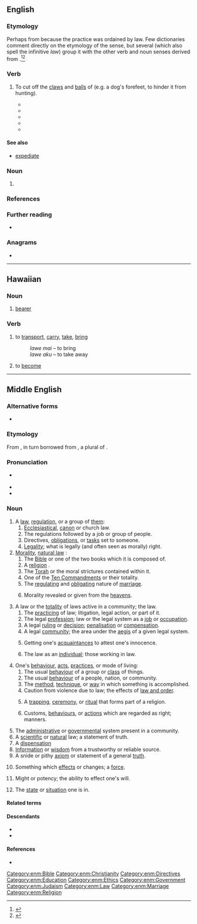 ==English==

===Etymology===
Perhaps from {{m|en|law}} because the practice was ordained by law. Few dictionaries comment directly on the etymology of the sense, but several (which also spell the infinitive ''law'') group it with the other verb and noun senses derived from {{cog|ang|lagu||law}}.<ref>{{R:Century 1911|law}}</ref><ref>{{R:Dictionary.com|law}}</ref>

===Verb===
{{en-verb}}

# {{lb|en|transitive}} To cut off the [[claw]]s and [[ball]]s of (e.g. a dog's forefeet, to hinder it from hunting).
#* {{quote-book|en|year=1808 |title=Remarks on forest scenery, and other woodland views |author=William Gilpin  |page= |ISBN= |passage=They were enveloped in forms, and easily evaded ; like a '''lawed''' dog, too mutilated to catch their game. }}
#* {{quote-book|en|year=1866 |title=Researches Into the History of the British Dog  |author=
George Richard Jesse  |page= |ISBN= |passage=In the 3 Edw II., at a Court-Leet and Court-Baron held for the manor of Sutton-Cold field, in Warwickshire, when the ancient customs of the Lordship from the time of Athelstan and until the coronation of Henry III. were testified to by the Jury, they certified that they had heard their ancestors say that, when Sutton manor was in the hands of the Kings of England, all the Chase was afforested, and all the dogs within the forest used to be '''lawed''', and the left claw of the foot cut off: and after it came into the hands of the Earl of Warwick they had leave to have and hold dogs of all kind unlawed. }}
#* {{quote-book|en|year=1950 |title=Transactions of the Historic Society of Lancashire and Cheshire  |author= |page= |ISBN= |passage=The Vicar of Bacford for the same John Miller there for the same Beatrice de Coghull for one dog not '''lawed'''. }}
#* {{quote-book|en|year=2011|title=Sarum |author=
Edward Rutherfurd  |page=511 |ISBN=1446472027 |passage=Godric rarely entered the forest, and, having already trained Harold to help with driving the sheep, at which the young dog had shown a remarkable talent, he had no wish to have him '''lawed'''. }}
#* {{seemoreCites|en}}

====See also====
* [[expediate]]

===Noun===
{{en-noun}}

# {{obsolete spelling of|en|law}}

===References===
<references/>

===Further reading===
* {{R:Webster 1913}}

===Anagrams===
* {{anagrams|en|a=aelw|alew|e-law|wale|weal}}

----

==Hawaiian==

===Noun===
{{haw-noun}}

# [[bearer]]

===Verb===
{{haw-verb|t}}

# {{lb|haw|transitive}} to [[transport]], [[carry]], [[take]], [[bring]]
#: ''lawe mai'' – to bring
#: ''lawe aku'' – to take away
# {{lb|haw|stative}} to [[become]]

----

==Middle English==
<!--this Middle English entry was created using Template:new enm entry-->

===Alternative forms===
* {{alter|enm|laȝe|laȝhe|lagh|laghe|laugh|lage|laue|lau|law|lauwe|laȝwe}}

===Etymology===
From {{inh|enm|ang|lagu}}, in turn borrowed from {{der|enm|non|*lagu}}, a plural of {{m|non|lag}}.

===Pronunciation===
* {{a|Early ME}} {{IPA|enm|/ˈlaɣə/}}
* {{IPA|enm|/ˈlau̯(ə)/}}
* {{rhyme|enm|au̯(ə)}}

===Noun===
{{enm-noun|pl=lawes|pl2=lawen|pl2_qual=Early ME}}

# A [[law]], [[regulation]], or a group of [[them]]:
## [[ecclesiastical|Ecclesiastical]], [[canon]] or church law.
## The regulations followed by a job or group of people.
## Directives, [[obligations]], or [[tasks]] set to someone.
## [[legality|Legality]]; what is legally (and often seen as morally) right.
# [[morality|Morality]], [[natural law]] {{gloss|either instinctual or taught}}:
## The [[Bible]] or one of the two books which it is composed of.
## A [[religion]] {{gloss|especially Christianity}}.
## The [[Torah]] or the moral strictures contained within it.
## One of the [[Ten Commandments]] or their totality.
## The [[regulating]] and [[obligating]] nature of [[marriage]].
## {{lb|enm|rare}} Morality revealed or given from the [[heavens]].
# A law or the [[totality]] of laws active in a community; the law.
## The [[practicing]] of law; litigation, legal action, or part of it.
## The legal [[profession]]; law or the legal system as a [[job]] or [[occupation]].
## A legal [[ruling]] or [[decision]]; [[penalisation]] or [[compensation]].
## A legal [[community]]; the area under the [[aegis]] of a given legal system.
## {{lb|enm|rare}} Getting one's [[acquaintances]] to attest one's innocence.
## {{lb|enm|rare}} The law as an [[individual]]; those working in law.
# One's [[behaviour]], [[acts]], [[practices]], or mode of living:
## The usual [[behaviour]] of a group or [[class]] of things.
## The usual [[behaviour]] of a people, nation, or community.
## The [[method]], [[technique]], or [[way]] in which something is accomplished.
## Caution from violence due to law; the effects of [[law and order]].
## {{lb|enm|rare}} A [[trapping]], [[ceremony]], or [[ritual]] that forms part of a religion.
## {{lb|enm|rare}} Customs, [[behaviours]], or [[actions]] which are regarded as right; manners.
# The [[administrative]] or [[governmental]] system present in a community.
# A [[scientific]] or [[natural]] law; a statement of truth.
# A [[dispensation]] {{gloss|one of the periods of Christian history}}
# [[information|Information]] or [[wisdom]] from a trustworthy or reliable source.
# A snide or pithy [[axiom]] or statement of a general [[truth]].
# {{lb|enm|rare}} Something which [[effects]] or changes; a [[force]].
# {{lb|enm|rare}} Might or potency; the ability to effect one's will.
# {{lb|enm|rare}} The [[state]] or [[situation]] one is in.

====Related terms====
{{rel4|enm
| brother-in-lawe
| douȝter in lawe
| Dene lawe
| fader in lawe
| lawday
| laweful
| lawely
| laweles
| laweliche
| lawfully
| laufulnes
| lawier
| moder in lawe
| sone in lawe
| suster-in-lawe
}}

====Descendants====
* {{desc|en|law}}
* {{desc|sco|law}}

====References====
* {{R:MED Online|entry=laue |pos=n |id= MED24815 |accessdate=2019-02-19}}

[[Category:enm:Bible]]
[[Category:enm:Christianity]]
[[Category:enm:Directives]]
[[Category:enm:Education]]
[[Category:enm:Ethics]]
[[Category:enm:Government]]
[[Category:enm:Judaism]]
[[Category:enm:Law]]
[[Category:enm:Marriage]]
[[Category:enm:Religion]]